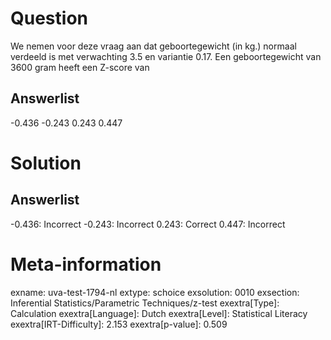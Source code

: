 Question
========

We nemen voor deze vraag aan dat geboortegewicht (in kg.) normaal
verdeeld is met verwachting 3.5 en variantie 0.17. Een geboortegewicht
van 3600 gram heeft een Z-score van

Answerlist
----------

-0.436
-0.243
0.243
0.447

Solution
========

Answerlist
----------

-0.436: Incorrect
-0.243: Incorrect
0.243: Correct
0.447: Incorrect

Meta-information
================
exname: uva-test-1794-nl
extype: schoice
exsolution: 0010
exsection: Inferential Statistics/Parametric Techniques/z-test
exextra[Type]: Calculation
exextra[Language]: Dutch
exextra[Level]: Statistical Literacy
exextra[IRT-Difficulty]: 2.153
exextra[p-value]: 0.509
